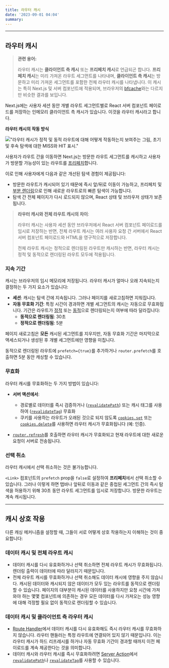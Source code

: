 ```yaml
---
title: 라우터 캐시
date: '2023-09-01 04:04'
summary:
---
```


<TOCInline toc={props.toc} asDisclosure />

---

## 라우터 캐시

> **관련 용어:**
>
> 라우터 캐시는 **클라이언트 측 캐시** 또는 **프리페치 캐시**로 언급되곤 합니다. **프리페치 캐시**는 미리 가져온 라우트 세그먼트를 나타내며, **클라이언트 측 캐시**는 방문하고 미리 가져온 세그먼트를 포함한 전체 라우터 캐시를 나타냅니다.
> 이 캐시는 특히 Next.js 및 서버 컴포넌트에 적용되며, 브라우저의 [bfcache](https://web.dev/bfcache/)와는 다르지만 비슷한 결과를 보입니다.

Next.js에는 사용자 세션 동안 개별 라우트 세그먼트별로 React 서버 컴포넌트 페이로드를 저장하는 인메모리 클라이언트 측 캐시가 있습니다. 이것을 라우터 캐시라고 합니다.

**라우터 캐시의 작동 방식**

!["라우터 캐시가 정적 및 동적 라우트에 대해 어떻게 작동하는지 보여주는 그림, 초기 및 후속 탐색에 대한 MISS와 HIT 표시."](https://nextjs.org/_next/image?url=%2Fdocs%2Flight%2Frouter-cache.png&w=1920&q=75&dpl=dpl_E2DMmJw3MgUzvPqW6x3tFd2oxLX6)

사용자가 라우트 간을 이동하면 Next.js는 방문한 라우트 세그먼트를 캐시하고 사용자가 방문할 가능성이 있는 라우트를 [프리페치](/docs/nextjs/routing/linking-and-navigating#1-프리페칭)합니다.

이로 인해 사용자에게 다음과 같은 개선된 탐색 경험이 제공됩니다:

- 방문한 라우트가 캐시되어 있기 때문에 즉시 앞/뒤로 이동이 가능하고, 프리페치 및 [부분 렌더링](/docs/nextjs/routing/linking-and-navigating#3-부분-렌더링)으로 인해 새로운 라우트로의 빠른 탐색이 가능합니다.
- 탐색 간 전체 페이지가 다시 로드되지 않으며, React 상태 및 브라우저 상태가 보존됩니다.

> **라우터 캐시와 전체 라우트 캐시의 차이**:
>
> 라우터 캐시는 사용자 세션 동안 브라우저에서 React 서버 컴포넌트 페이로드를 임시로 저장하는 반면, 전체 라우트 캐시는 여러 사용자 요청 간 서버에서 React 서버 컴포넌트 페이로드와 HTML을 영구적으로 저장합니다.
>
> 전체 라우트 캐시는 정적으로 렌더링된 라우트만 캐시하는 반면, 라우터 캐시는 정적 및 동적으로 렌더링된 라우트 모두에 적용됩니다.

### 지속 기간

캐시는 브라우저의 임시 메모리에 저장됩니다. 라우터 캐시가 얼마나 오래 지속되는지 결정하는 두 가지 요소가 있습니다:

- **세션**: 캐시는 탐색 간에 지속됩니다. 그러나 페이지를 새로고침하면 지워집니다.
- **자동 무효화 기간**: 특정 시간이 경과하면 개별 세그먼트의 캐시는 자동으로 무효화됩니다. 기간은 라우트가 [정적](/docs/nextjs/rendering/server-components#정적-렌더링-기본-설정) 또는 [동적](/docs/nextjs/rendering/server-components#동적-렌더링)으로 렌더링되는지 여부에 따라 달라집니다:
  - **동적으로 렌더링됨**: 30초
  - **정적으로 렌더링됨**: 5분

페이지 새로고침은 **모든** 캐시된 세그먼트를 지우지만, 자동 무효화 기간은 마지막으로 액세스되거나 생성된 후 개별 세그먼트에만 영향을 미칩니다.

동적으로 렌더링된 라우트에 `prefetch={true}`를 추가하거나 `router.prefetch`를 호출하면 5분 동안 캐싱할 수 있습니다.

### 무효화

라우터 캐시를 무효화하는 두 가지 방법이 있습니다:

- **서버 액션에서**:
  - 경로별로 데이터를 즉시 검증하거나 ([`revalidatePath`](https://nextjs.org/docs/app/api-reference/functions/revalidatePath)) 또는 캐시 태그를 사용하여 ([`revalidateTag`](https://nextjs.org/docs/app/api-reference/functions/revalidateTag)) 무효화
  - 쿠키를 사용하는 라우트가 오래된 것으로 되지 않도록 [`cookies.set`](https://nextjs.org/docs/app/api-reference/functions/cookies#cookiessetname-value-options) 또는 [`cookies.delete`](https://nextjs.org/docs/app/api-reference/functions/cookies#deleting-cookies)를 사용하면 라우터 캐시가 무효화됩니다 (예: 인증).


- [`router.refresh`](https://nextjs.org/docs/app/api-reference/functions/use-router)를 호출하면 라우터 캐시가 무효화되고 현재 라우트에 대한 새로운 요청이 서버로 전송됩니다.

### 선택 취소

라우터 캐시에서 선택 취소하는 것은 불가능합니다.

`<Link>` 컴포넌트의 `prefetch` prop을 `false`로 설정하여 **프리페치**에서 선택 취소할 수 있습니다. 그러나 이렇게 하면 탭바나 앞뒤로 이동과 같은 중첩된 세그먼트 간의 즉시 탐색을 허용하기 위해 30초 동안 라우트 세그먼트를 임시로 저장합니다. 방문한 라우트는 계속 캐시됩니다.

---

## 캐시 상호 작용

다른 캐싱 메커니즘을 설정할 때, 그들이 서로 어떻게 상호 작용하는지 이해하는 것이 중요합니다:

### 데이터 캐시 및 전체 라우트 캐시

- 데이터 캐시를 다시 유효화하거나 선택 취소하면 전체 라우트 캐시가 무효화됩니다. 렌더링 출력이 데이터에 따라 달라지기 때문입니다.
- 전체 라우트 캐시를 무효화하거나 선택 취소해도 데이터 캐시에 영향을 주지 않습니다. 캐시된 데이터와 캐시되지 않은 데이터가 모두 있는 라우트를 동적으로 렌더링할 수 있습니다. 페이지의 대부분이 캐시된 데이터를 사용하지만 요청 시간에 가져와야 하는 몇몇 컴포넌트에 의존하는 경우 모든 데이터를 다시 가져오는 성능 영향에 대해 걱정할 필요 없이 동적으로 렌더링할 수 있습니다.

### 데이터 캐시 및 클라이언트 측 라우터 캐시

- [Route Handler](/docs/nextjs/routing/route-handlers)에서 데이터 캐시를 다시 유효화해도 즉시 라우터 캐시를 무효화하지 않습니다. 라우터 핸들러는 특정 라우트에 연결되어 있지 않기 때문입니다. 이는 라우터 캐시가 하드 리프레시를 하거나 자동 무효화 기간이 경과할 때까지 이전 페이로드를 계속 제공한다는 것을 의미합니다.
- 데이터 캐시와 라우터 캐시를 즉시 무효화하려면 [Server Action](/docs/nextjs/data-fetching/forms-and-mutations)에서 [`revalidatePath`](/docs/nextjs/caching/affecting-api#revalidatepath)나 [`revalidateTag`](/docs/nextjs/caching/affecting-api#fetch-optionsnexttags-및-revalidatetag)를 사용할 수 있습니다.

